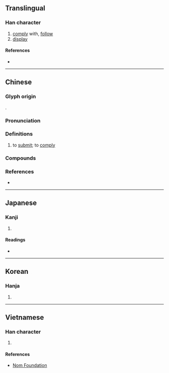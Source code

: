 {{character info}}
==Translingual==

===Han character===
{{Han char|rn=60|rad=彳|as=06|sn=9|four=27220|canj=HOPA|ids=⿰彳旬}}

# [[comply]] with, [[follow]]
# [[display]]

====References====
* {{Han ref|kx=0366.110|dkj=10091|dj=0687.050|hdz=20819.210|uh=5F87|ud=24455|bh=ABE0|bd=44000}}

----

==Chinese==
{{zh-forms}}

===Glyph origin===
{{Han etym}}
{{Han compound|彳|旬|ls=psc|c1=s|c2=p}}.

===Pronunciation===
{{zh-pron
|m=xùn
|c=seon1,seon6
|c-t=lhun1
|h=pfs=sùn;gd=sun2
|mb=sě̤ng
|md=sŭng/sùng
|mn=ml:sūn/ml:sûn
|mn-t=sung5
|w=3xxyn,3xxion
|mc=y
|oc=y
|cat=v
}}

===Definitions===
{{zh-hanzi}}

# to [[submit]]; to [[comply]]

===Compounds===
{{zh-der|不徇顏面|徇公忘己|徇公滅私|徇務|徇國忘家|徇國忘己|徇國忘身|徇地|徇情|徇情枉法|徇私|徇私作弊|徇私廢公|徇私舞弊|徇罰|徇義|徇行|徇通|徇首|徇齊|烈士徇名|瞻徇|貪夫徇財|不徇|以言徇物|偏徇|出徇|姑徇|寬徇|徇世|徇人|徇俗|徇公|徇利|徇名|徇命|徇國|徇外|徇夫|徇察|徇己|徇庇|徇恩|徇意|徇智|徇書|徇欺|徇物|徇祿|徇節|徇縱|徇葬|徇蒙|徇蔽|徇財|徇質|徇軀|徇道|徇達|徇鋪|徇鐸|徇陳|徇隱|徇難|捐身徇義|時徇|曲徇|畏徇|看徇|私徇|苟徇|諂徇|阿徇|食子徇君}}

===References===
* {{R:yue:Hanzi}}

----

==Japanese==

===Kanji===
{{ja-kanji|grade=|rs=彳06}}

# {{rfdef|ja|sort=彳06}}

====Readings====
* {{ja-readings
|goon=じゅん
|kanon=しゅん
|kun=あまね-し, したが-う, とな-える
|nanori=となう
}}

----

==Korean==

===Hanja===
{{ko-hanja|hangeul=순|eumhun=|rv=sun|mr=sun|y=swun}}

# {{rfdef|ko|sort=彳06}}

----

==Vietnamese==

===Han character===
{{vi-readings|rs=彳06|reading=toang, toạng, tuân, tuẫn}}

# {{rfdef|vi|sort=彳06}}

====References====
* [http://nomfoundation.org/common/nom_details.php?codepoint=5f87 Nom Foundation]